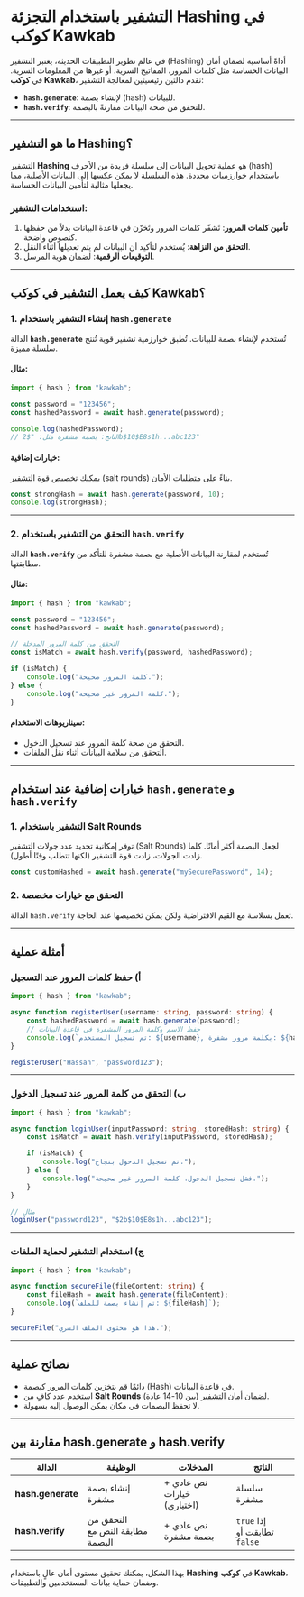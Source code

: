 # التشفير باستخدام **التجزئة Hashing** في كوكب Kawkab

في عالم تطوير التطبيقات الحديثة، يعتبر التشفير (Hashing) أداةً أساسية لضمان أمان البيانات الحساسة مثل كلمات المرور، المفاتيح السرية، أو غيرها من المعلومات السرية. في **كوكب Kawkab**، نقدم دالتين رئيسيتين لمعالجة التشفير:

- **`hash.generate`**: لإنشاء بصمة (hash) للبيانات.
- **`hash.verify`**: للتحقق من صحة البيانات مقارنةً بالبصمة.

---

## ما هو التشفير **Hashing**؟

التشفير **Hashing** هو عملية تحويل البيانات إلى سلسلة فريدة من الأحرف (hash) باستخدام خوارزميات محددة. هذه السلسلة لا يمكن عكسها إلى البيانات الأصلية، مما يجعلها مثالية لتأمين البيانات الحساسة. 

### استخدامات التشفير:
1. **تأمين كلمات المرور**: تُشفّر كلمات المرور وتُخزّن في قاعدة البيانات بدلاً من حفظها كنصوص واضحة.
2. **التحقق من النزاهة**: يُستخدم لتأكيد أن البيانات لم يتم تعديلها أثناء النقل.
3. **التوقيعات الرقمية**: لضمان هوية المرسل.

---

## كيف يعمل التشفير في **كوكب Kawkab**؟

### 1. إنشاء التشفير باستخدام `hash.generate`

الدالة **`hash.generate`** تُستخدم لإنشاء بصمة للبيانات. تُطبق خوارزمية تشفير قوية تُنتج سلسلة مميزة.

#### مثال:
```ts
import { hash } from "kawkab";

const password = "123456";
const hashedPassword = await hash.generate(password);

console.log(hashedPassword);
// الناتج: بصمة مشفرة مثل: "$2b$10$E8s1h...abc123"
```

#### خيارات إضافية:
يمكنك تخصيص قوة التشفير (salt rounds) بناءً على متطلبات الأمان.

```ts
const strongHash = await hash.generate(password, 10);
console.log(strongHash);
```

---

### 2. التحقق من التشفير باستخدام `hash.verify`

الدالة **`hash.verify`** تُستخدم لمقارنة البيانات الأصلية مع بصمة مشفرة للتأكد من مطابقتها.

#### مثال:
```ts
import { hash } from "kawkab";

const password = "123456";
const hashedPassword = await hash.generate(password);

// التحقق من كلمة المرور المدخلة
const isMatch = await hash.verify(password, hashedPassword);

if (isMatch) {
    console.log("كلمة المرور صحيحة.");
} else {
    console.log("كلمة المرور غير صحيحة.");
}
```

#### سيناريوهات الاستخدام:
- التحقق من صحة كلمة المرور عند تسجيل الدخول.
- التحقق من سلامة البيانات أثناء نقل الملفات.

---

## خيارات إضافية عند استخدام `hash.generate` و `hash.verify`

### 1. **التشفير باستخدام Salt Rounds**
توفر إمكانية تحديد عدد جولات التشفير (Salt Rounds) لجعل البصمة أكثر أمانًا. كلما زادت الجولات، زادت قوة التشفير (لكنها تتطلب وقتًا أطول).

```ts
const customHashed = await hash.generate("mySecurePassword", 14);
```

### 2. **التحقق مع خيارات مخصصة**
الدالة `hash.verify` تعمل بسلاسة مع القيم الافتراضية ولكن يمكن تخصيصها عند الحاجة. 

---

## أمثلة عملية

### أ) حفظ كلمات المرور عند التسجيل
```ts
import { hash } from "kawkab";

async function registerUser(username: string, password: string) {
    const hashedPassword = await hash.generate(password);
    // حفظ الاسم وكلمة المرور المشفرة في قاعدة البيانات
    console.log(`تم تسجيل المستخدم: ${username}, بكلمة مرور مشفرة: ${hashedPassword}`);
}

registerUser("Hassan", "password123");
```

---

### ب) التحقق من كلمة المرور عند تسجيل الدخول
```ts
import { hash } from "kawkab";

async function loginUser(inputPassword: string, storedHash: string) {
    const isMatch = await hash.verify(inputPassword, storedHash);

    if (isMatch) {
        console.log("تم تسجيل الدخول بنجاح.");
    } else {
        console.log("فشل تسجيل الدخول. كلمة المرور غير صحيحة.");
    }
}

// مثال
loginUser("password123", "$2b$10$E8s1h...abc123");
```

---

### ج) استخدام التشفير لحماية الملفات
```ts
import { hash } from "kawkab";

async function secureFile(fileContent: string) {
    const fileHash = await hash.generate(fileContent);
    console.log(`تم إنشاء بصمة للملف: ${fileHash}`);
}

secureFile("هذا هو محتوى الملف السري.");
```

---

## نصائح عملية
- دائمًا قم بتخزين كلمات المرور كبصمة (Hash) في قاعدة البيانات.
- استخدم عدد كافٍ من **Salt Rounds** (بين 10-14 عادة) لضمان أمان التشفير.
- لا تحفظ البصمات في مكان يمكن الوصول إليه بسهولة.

---

## مقارنة بين **hash.generate** و **hash.verify**
| الدالة           | الوظيفة                                    | المدخلات                          | الناتج                      |
|------------------|--------------------------------------------|------------------------------------|-----------------------------|
| **hash.generate** | إنشاء بصمة مشفرة                         | نص عادي + خيارات (اختياري)        | سلسلة مشفرة                |
| **hash.verify**   | التحقق من مطابقة النص مع البصمة           | نص عادي + بصمة مشفرة              | `true` إذا تطابقت أو `false` |

---

بهذا الشكل، يمكنك تحقيق مستوى أمان عالٍ باستخدام **Hashing** في **كوكب Kawkab**، وضمان حماية بيانات المستخدمين والتطبيقات.